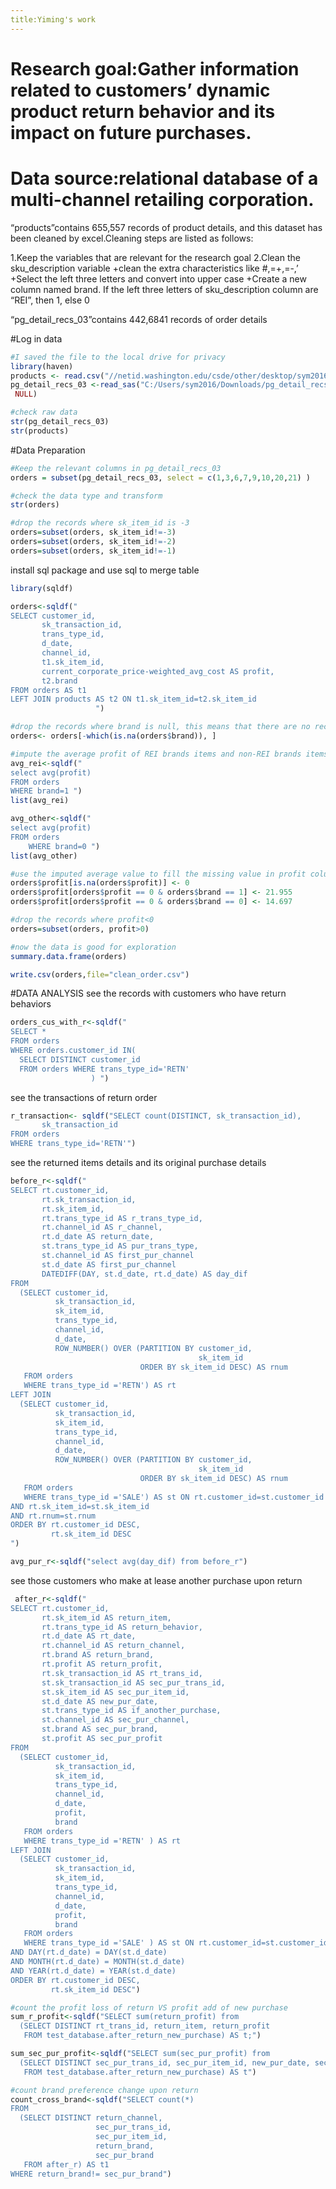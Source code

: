 ---
title:Yiming's work
---

# **Research goal**:Gather information related to customers' dynamic product return behavior and its impact on future purchases.

# **Data source**:relational database of a multi-channel retailing corporation.

"products"contains 655,557 records of product details, and this dataset has been cleaned by excel.Cleaning steps are listed as follows:

1.Keep the variables that are relevant for the research goal
2.Clean the sku_description variable
+clean the extra characteristics like #,=+,=-,' 
+Select the left three letters and convert into upper case
+Create a new column named brand. If the left three letters of sku_description column are "REI", then 1, else 0

"pg_detail_recs_03"contains 442,6841 records of order details

#Log in data
```{r}
#I saved the file to the local drive for privacy
library(haven)
products <- read.csv("//netid.washington.edu/csde/other/desktop/sym2016/Desktop/pg_sku_recs_cleaned.csv")
pg_detail_recs_03 <-read_sas("C:/Users/sym2016/Downloads/pg_detail_recs_03.sas7bdat", 
 NULL)

#check raw data
str(pg_detail_recs_03)
str(products)
```


#Data Preparation
```{r}
#Keep the relevant columns in pg_detail_recs_03
orders = subset(pg_detail_recs_03, select = c(1,3,6,7,9,10,20,21) )

#check the data type and transform
str(orders)

#drop the records where sk_item_id is -3
orders=subset(orders, sk_item_id!=-3)
orders=subset(orders, sk_item_id!=-2)
orders=subset(orders, sk_item_id!=-1)
```

install sql package and use sql to merge table
```{r}
library(sqldf)
```

```{r}
orders<-sqldf("
SELECT customer_id,
       sk_transaction_id,
       trans_type_id,
       d_date,
       channel_id,
       t1.sk_item_id,
       current_corporate_price-weighted_avg_cost AS profit,
       t2.brand
FROM orders AS t1
LEFT JOIN products AS t2 ON t1.sk_item_id=t2.sk_item_id
                   ")
```

```{r}
#drop the records where brand is null, this means that there are no records in products to match this product
orders<- orders[-which(is.na(orders$brand)), ]

#impute the average profit of REI brands items and non-REI brands items
avg_rei<-sqldf("
select avg(profit)
FROM orders
WHERE brand=1 ")
list(avg_rei)

avg_other<-sqldf("
select avg(profit)
FROM orders
    WHERE brand=0 ")
list(avg_other)
```

```{r}
#use the imputed average value to fill the missing value in profit column according to products' brand
orders$profit[is.na(orders$profit)] <- 0
orders$profit[orders$profit == 0 & orders$brand == 1] <- 21.955
orders$profit[orders$profit == 0 & orders$brand == 0] <- 14.697
```

```{r}
#drop the records where profit<0
orders=subset(orders, profit>0)
```

```{r}
#now the data is good for exploration
summary.data.frame(orders)
```

```{r}
write.csv(orders,file="clean_order.csv")
```


#DATA ANALYSIS
see the records with customers who have return behaviors
```{r}
orders_cus_with_r<-sqldf("
SELECT *
FROM orders
WHERE orders.customer_id IN(
  SELECT DISTINCT customer_id
  FROM orders WHERE trans_type_id='RETN'
                  ) ")
```

see the transactions of return order
```{r}
r_transaction<- sqldf("SELECT count(DISTINCT, sk_transaction_id),
       sk_transaction_id
FROM orders
WHERE trans_type_id='RETN'")
```

see the returned items details and its original purchase details
```{r}
before_r<-sqldf("
SELECT rt.customer_id,
       rt.sk_transaction_id,
       rt.sk_item_id,
       rt.trans_type_id AS r_trans_type_id,
       rt.channel_id AS r_channel,
       rt.d_date AS return_date,
       st.trans_type_id AS pur_trans_type,
       st.channel_id AS first_pur_channel
       st.d_date AS first_pur_channel
       DATEDIFF(DAY, st.d_date, rt.d_date) AS day_dif
FROM
  (SELECT customer_id,
          sk_transaction_id,
          sk_item_id,
          trans_type_id,
          channel_id,
          d_date,
          ROW_NUMBER() OVER (PARTITION BY customer_id,
                                          sk_item_id
                             ORDER BY sk_item_id DESC) AS rnum
   FROM orders
   WHERE trans_type_id ='RETN') AS rt
LEFT JOIN
  (SELECT customer_id,
          sk_transaction_id,
          sk_item_id,
          trans_type_id,
          channel_id,
          d_date,
          ROW_NUMBER() OVER (PARTITION BY customer_id,
                                          sk_item_id
                             ORDER BY sk_item_id DESC) AS rnum
   FROM orders
   WHERE trans_type_id ='SALE') AS st ON rt.customer_id=st.customer_id
AND rt.sk_item_id=st.sk_item_id
AND rt.rnum=st.rnum
ORDER BY rt.customer_id DESC,
         rt.sk_item_id DESC
")

avg_pur_r<-sqldf("select avg(day_dif) from before_r")

```

see those customers who make at lease another purchase upon return
```{r}
 after_r<-sqldf("
SELECT rt.customer_id,
       rt.sk_item_id AS return_item,
       rt.trans_type_id AS return_behavior,
       rt.d_date AS rt_date,
       rt.channel_id AS return_channel,
       rt.brand AS return_brand,
       rt.profit AS return_profit,
       rt.sk_transaction_id AS rt_trans_id,
       st.sk_transaction_id AS sec_pur_trans_id,
       st.sk_item_id AS sec_pur_item_id,
       st.d_date AS new_pur_date,
       st.trans_type_id AS if_another_purchase,
       st.channel_id AS sec_pur_channel,
       st.brand AS sec_pur_brand,
       st.profit AS sec_pur_profit
FROM
  (SELECT customer_id,
          sk_transaction_id,
          sk_item_id,
          trans_type_id,
          channel_id,
          d_date,
          profit,
          brand
   FROM orders
   WHERE trans_type_id ='RETN' ) AS rt
LEFT JOIN
  (SELECT customer_id,
          sk_transaction_id,
          sk_item_id,
          trans_type_id,
          channel_id,
          d_date,
          profit,
          brand
   FROM orders
   WHERE trans_type_id ='SALE' ) AS st ON rt.customer_id=st.customer_id
AND DAY(rt.d_date) = DAY(st.d_date)
AND MONTH(rt.d_date) = MONTH(st.d_date)
AND YEAR(rt.d_date) = YEAR(st.d_date)
ORDER BY rt.customer_id DESC,
         rt.sk_item_id DESC")

#count the profit loss of return VS profit add of new purchase
sum_r_profit<-sqldf("SELECT sum(return_profit) from
  (SELECT DISTINCT rt_trans_id, return_item, return_profit
   FROM test_database.after_return_new_purchase) AS t;")

sum_sec_pur_profit<-sqldf("SELECT sum(sec_pur_profit) from
  (SELECT DISTINCT sec_pur_trans_id, sec_pur_item_id, new_pur_date, sec_pur_profit, if_another_purchase
   FROM test_database.after_return_new_purchase) AS t")

#count brand preference change upon return
count_cross_brand<-sqldf("SELECT count(*)
FROM
  (SELECT DISTINCT return_channel,
                   sec_pur_trans_id,
                   sec_pur_item_id,
                   return_brand,
                   sec_pur_brand
   FROM after_r) AS t1
WHERE return_brand!= sec_pur_brand")

```


